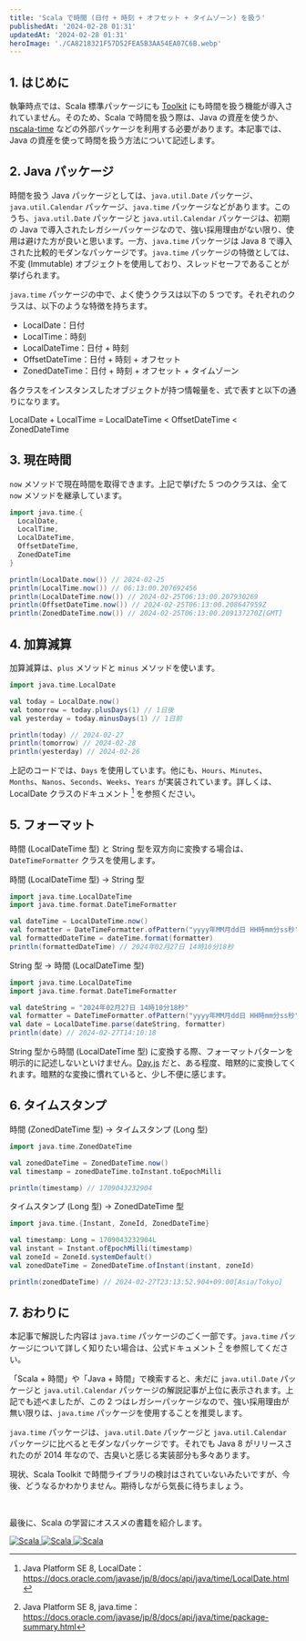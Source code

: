 ```yaml
---
title: 'Scala で時間 (日付 + 時刻 + オフセット + タイムゾーン) を扱う'
publishedAt: '2024-02-28 01:31'
updatedAt: '2024-02-28 01:31'
heroImage: './CA8218321F57D52FEA5B3AA54EA07C6B.webp'
---
```


## 1. はじめに

執筆時点では、Scala 標準パッケージにも [Toolkit](https://docs.scala-lang.org/toolkit/introduction.html) にも時間を扱う機能が導入されていません。そのため、Scala で時間を扱う際は、Java の資産を使うか、[nscala-time](https://github.com/nscala-time/nscala-time) などの外部パッケージを利用する必要があります。本記事では、Java の資産を使って時間を扱う方法について記述します。

## 2. Java パッケージ

時間を扱う Java パッケージとしては、`java.util.Date` パッケージ、`java.util.Calendar` パッケージ、`java.time` パッケージなどがあります。このうち、`java.util.Date` パッケージと `java.util.Calendar` パッケージは、初期の Java で導入されたレガシーパッケージなので、強い採用理由がない限り、使用は避けた方が良いと思います。一方、`java.time` パッケージは Java 8 で導入された比較的モダンなパッケージです。`java.time` パッケージの特徴としては、不変 (Immutable) オブジェクトを使用しており、スレッドセーフであることが挙げられます。

`java.time` パッケージの中で、よく使うクラスは以下の 5 つです。それぞれのクラスは、以下のような特徴を持ちます。

- LocalDate：日付
- LocalTime：時刻
- LocalDateTime：日付 + 時刻
- OffsetDateTime：日付 + 時刻 + オフセット
- ZonedDateTime：日付 + 時刻 + オフセット + タイムゾーン

各クラスをインスタンスしたオブジェクトが持つ情報量を、式で表すと以下の通りになります。

LocalDate + LocalTime = LocalDateTime < OffsetDateTime < ZonedDateTime

## 3. 現在時間

`now` メソッドで現在時間を取得できます。上記で挙げた 5 つのクラスは、全て `now` メソッドを継承しています。

```scala
import java.time.{
  LocalDate,
  LocalTime,
  LocalDateTime,
  OffsetDateTime,
  ZonedDateTime
}

println(LocalDate.now()) // 2024-02-25
println(LocalTime.now()) // 06:13:00.207692456
println(LocalDateTime.now()) // 2024-02-25T06:13:00.207930269
println(OffsetDateTime.now()) // 2024-02-25T06:13:00.208647959Z
println(ZonedDateTime.now()) // 2024-02-25T06:13:00.209137270Z[GMT]
```

## 4. 加算減算

加算減算は、`plus` メソッドと `minus` メソッドを使います。

```scala
import java.time.LocalDate

val today = LocalDate.now()
val tomorrow = today.plusDays(1) // 1日後
val yesterday = today.minusDays(1) // 1日前

println(today) // 2024-02-27
println(tomorrow) // 2024-02-28
println(yesterday) // 2024-02-26
```

上記のコードでは、`Days` を使用しています。他にも、`Hours`、`Minutes`、`Months`、`Nanos`、`Seconds`、`Weeks`、`Years` が実装されています。詳しくは、LocalDate クラスのドキュメント [^1] を参照ください。

[^1]: Java Platform SE 8, LocalDate：https://docs.oracle.com/javase/jp/8/docs/api/java/time/LocalDate.html

## 5. フォーマット

時間 (LocalDateTime 型) と String 型を双方向に変換する場合は、`DateTimeFormatter` クラスを使用します。

時間 (LocalDateTime 型) → String 型

```scala
import java.time.LocalDateTime
import java.time.format.DateTimeFormatter

val dateTime = LocalDateTime.now()
val formatter = DateTimeFormatter.ofPattern("yyyy年MM月dd日 HH時mm分ss秒")
val formattedDateTime = dateTime.format(formatter)
println(formattedDateTime) // 2024年02月27日 14時10分18秒
```

String 型 → 時間 (LocalDateTime 型)

```scala
import java.time.LocalDateTime
import java.time.format.DateTimeFormatter

val dateString = "2024年02月27日 14時10分18秒"
val formatter = DateTimeFormatter.ofPattern("yyyy年MM月dd日 HH時mm分ss秒")
val date = LocalDateTime.parse(dateString, formatter)
println(date) // 2024-02-27T14:10:18
```

String 型から時間 (LocalDateTime 型) に変換する際、フォーマットパターンを明示的に記述しないといけません。[Day.js](https://day.js.org/) だと、ある程度、暗黙的に変換してくれます。暗黙的な変換に慣れていると、少し不便に感じます。

## 6. タイムスタンプ

時間 (ZonedDateTime 型) → タイムスタンプ (Long 型)

```scala
import java.time.ZonedDateTime

val zonedDateTime = ZonedDateTime.now()
val timestamp = zonedDateTime.toInstant.toEpochMilli

println(timestamp) // 1709043232904
```

タイムスタンプ (Long 型) → ZonedDateTime 型

```scala
import java.time.{Instant, ZoneId, ZonedDateTime}

val timestamp: Long = 1709043232904L
val instant = Instant.ofEpochMilli(timestamp)
val zoneId = ZoneId.systemDefault()
val zonedDateTime = ZonedDateTime.ofInstant(instant, zoneId)

println(zonedDateTime) // 2024-02-27T23:13:52.904+09:00[Asia/Tokyo]
```

## 7. おわりに

本記事で解説した内容は `java.time` パッケージのごく一部です。`java.time` パッケージについて詳しく知りたい場合は、公式ドキュメント [^2] を参照してください。

[^2]: Java Platform SE 8, java.time：https://docs.oracle.com/javase/jp/8/docs/api/java/time/package-summary.html

「Scala + 時間」や「Java + 時間」で検索すると、未だに `java.util.Date` パッケージと `java.util.Calendar` パッケージの解説記事が上位に表示されます。上記でも述べましたが、この 2 つはレガシーパッケージなので、強い採用理由が無い限りは、`java.time` パッケージを使用することを推奨します。

`java.time` パッケージは、`java.util.Date` パッケージと `java.util.Calendar` パッケージに比べるとモダンなパッケージです。それでも Java 8 がリリースされたのが 2014 年なので、古臭いと感じる実装部分も多々あります。

現状、Scala Toolkit で時間ライブラリの検討はされていないみたいですが、今後、どうなるかわかりません。期待しながら気長に待ちましょう。

<br />

最後に、Scala の学習にオススメの書籍を紹介します。

<div class="flex gap-6">
  <a href="https://amzn.to/3OXJeks" aria-label="Scala" rel="nofollow noopener noreferrer" target="_blank">
    <img src="https://m.media-amazon.com/images/I/812V56VuHQS._SL1500_.jpg" alt="Scala" class="m-0" />
  </a>
  <a href="https://amzn.to/4bOM7Od" aria-label="Scala" rel="nofollow noopener noreferrer" target="_blank">
    <img src="https://m.media-amazon.com/images/I/717kGJKaZtL._SL1500_.jpg" alt="Scala" class="m-0" />
  </a>
  <a href="https://amzn.to/4c69eUT" aria-label="Scala" rel="nofollow noopener noreferrer" target="_blank">
    <img src="https://m.media-amazon.com/images/I/81Kn0SMAqYL._SL1500_.jpg" alt="Scala" class="m-0" />
  </a>
</div>
